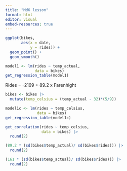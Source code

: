```yaml
---
title: "Md6 lesson"
format: html
editor: visual
embed-resources: true
---
```


```r
ggplot(bikes,
       aes(x = date,
           y = rides)) +
  geom_point() +
  geom_smooth()
```

```r
model1 <- lm(rides ~ temp_actual,
             data = bikes)
get_regression_table(model1)
```

Rides = -2169 + 89.2 x Farenhight

```r
bikes <- bikes |>
  mutate(temp_celsius = (temp_actual - 32)*(5/9))

model1c <- lm(rides ~ temp_celsius,
              data = bikes)
get_regression_table(model1c)
```

```r
get_correlation(rides ~ temp_celsius,
                data = bikes) |>
  round(2)
```

```r
(89.2 * (sd(bikes$temp_actual)/ sd(bikes$rides))) |>
  round(2)
```

```r
(161 * (sd(bikes$temp_actual)/ sd(bikes$rides))) |>
  round(2)
```
